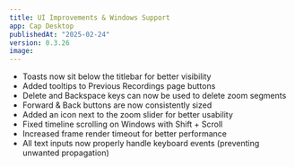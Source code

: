 ```yaml
---
title: UI Improvements & Windows Support
app: Cap Desktop
publishedAt: "2025-02-24"
version: 0.3.26
image:
---
```


- Toasts now sit below the titlebar for better visibility
- Added tooltips to Previous Recordings page buttons
- Delete and Backspace keys can now be used to delete zoom segments
- Forward & Back buttons are now consistently sized
- Added an icon next to the zoom slider for better usability
- Fixed timeline scrolling on Windows with Shift + Scroll
- Increased frame render timeout for better performance
- All text inputs now properly handle keyboard events (preventing unwanted propagation)